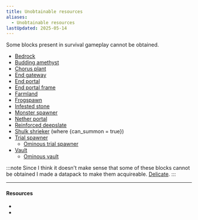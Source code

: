```yaml
---
title: Unobtainable resources
aliases:
  - Unobtainable resources
lastUpdated: 2025-05-14
---
```



Some blocks present in survival gameplay cannot be obtained.

- [Bedrock](https://minecraft.wiki/w/Bedrock)
- [Budding amethyst](https://minecraft.wiki/w/Budding_amethyst)
- [Chorus plant](https://minecraft.wiki/w/Chorus_plant)
- [End gateway](https://minecraft.wiki/w/End_gateway)
- [End portal](https://minecraft.wiki/w/End_portal)
- [End portal frame](https://minecraft.wiki/w/End_portal_frame)
- [Farmland](https://minecraft.wiki/w/Farmland)
- [Frogspawn](https://minecraft.wiki/w/Frogspawn)
- [Infested stone](https://minecraft.wiki/w/Infested_stone)
- [Monster spawner](https://minecraft.wiki/w/Monster_spawner)
- [Nether portal](https://minecraft.wiki/w/Nether_portal)
- [Reinforced deepslate](https://minecraft.wiki/w/Reinforced_deepslate)
- [Shulk shrieker](https://minecraft.wiki/w/Sculk_Shrieker) (where \{can_summon = true})
- [Trial spawner](https://minecraft.wiki/w/Trial_spawner)
	- [Ominous trial spawner](https://minecraft.wiki/w/Ominous_trial_spawner)
- [Vault](https://minecraft.wiki/w/Vault)
	- [Ominous vault](https://minecraft.wiki/w/Ominous_vault)

:::note
Since I think it doesn't make sense that some of these blocks cannot be obtained I made a datapack to make them acquireable. [Delicate](https://modrinth.com/datapack/delicate).
:::

---

#### Resources

- <Wiki src="https://minecraft.wiki/w/Unobtainable_resource" />
- <Wiki src="https://minecraft.wiki/w/Category:Unobtainable" name="Unobtainable" />
